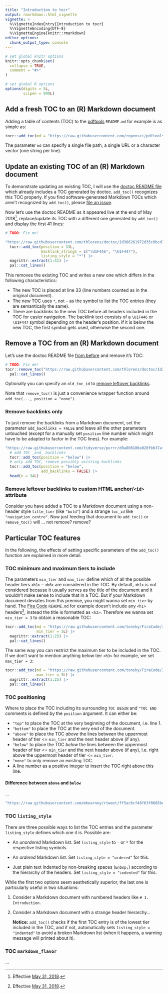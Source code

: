 ```yaml
---
title: "Introduction to tocr"
output: rmarkdown::html_vignette
vignette: >
  %\VignetteIndexEntry{Introduction to tocr}
  %\VignetteEncoding{UTF-8}
  %\VignetteEngine{knitr::rmarkdown}
editor_options:
  chunk_output_type: console
---
```


```r
# set global knitr options
knitr::opts_chunk$set(
  collapse = TRUE,
  comment = "#>"
)

# set global R options
options(digits = 5L,
        scipen = 999L)
```

## Add a fresh TOC to an (R) Markdown document

Adding a table of contents (TOC) to the [pdftools](https://github.com/ropensci/pdftools) `README.md` for example is as simple as:

```r
tocr::add_toc(md = "https://raw.githubusercontent.com/ropensci/pdftools/e7248d9956c7e73968628fa3a8ed37f0a8c23b37/README.md") |> head(n = 15L)
```

The parameter `md` can specify a single file path, a single URL or a character vector (one string per line).

## Update an existing TOC of an (R) Markdown document

To demonstrate updating an existing TOC, I will use the [doctoc README file](https://github.com/thlorenz/doctoc/blob/master/README.md) which already includes a
TOC generated by doctoc. `add_toc()` recognizes this TOC properly. If you find software-generated Markdown TOCs which aren't recognized by `add_toc()`, please
[file an issue](http://gitlab.com/salim_b/r/pkgs/tocr/issues).

Now let's use the doctoc README as it appeared live at the end of May 2018[^1], replace/update its TOC with a different one generated by `add_toc()` and display
the first 41 lines:

```r
# TODO: Fix me!

"https://raw.githubusercontent.com/thlorenz/doctoc/1d386261972d35c6bcd187d0a00e666f9d893d8d/README.md" |>
  tocr::add_toc(position = 33L,
                backlink_strings = c("\U1F446", "\U1F447"),
                listing_style = "*") |>
  magrittr::extract(1:41) |>
  pal::cat_lines()
```

This removes the existing TOC and writes a new one which differs in the following characteristics:

-   The new TOC is placed at line 33 (line numbers counted as in the original document).
-   The new TOC uses `*`, not `-` as the symbol to list the TOC entries (they are semantically the same).
-   There are backlinks to the new TOC before all headers included in the TOC for easier navigation. The backlink text consists of a `\U1F446` or `\U1F447`
    symbol depending on the header's position. If it is below the new TOC, the first symbol gets used, otherwise the second one.

[^1]: Effective [May 31, 2018](https://github.com/thlorenz/doctoc/blob/1d386261972d35c6bcd187d0a00e666f9d893d8d/README.md).

## Remove a TOC from an (R) Markdown document

Let's use the doctoc README file [from before](#updating_an_existing_toc_of_an_r_markdown_document) and remove it's TOC:

```r
# TODO: Fix me!
tocr::remove_toc("https://raw.githubusercontent.com/thlorenz/doctoc/1d386261972d35c6bcd187d0a00e666f9d893d8d/README.md") |>
  pal::cat_lines()
```

Optionally you can specify an `old_toc_id` to [remove leftover backlinks](#remove_leftover_backlinks).

Note that `remove_toc()` is just a convenience wrapper function around `add_toc(..., position = "none")`.

### Remove backlinks only

To just remove the backlinks from a Markdown document, set the parameter `add_backlinks = FALSE` and leave all the other parameters untouched (except for a
manually set `position` line number which might have to be adapted to factor in the TOC lines). For example:

```r
"https://raw.githubusercontent.com/tidyverse/purrr/d0a808186e820fb637affe4d92cef2c7bf3cf6bd/README.md" |>
  # add TOC _and_ backlinks 
  tocr::add_toc(position = "below") |>
  # only add TOC, remove possibly existing backlinks
  tocr::add_toc(position = "below",
                add_backlinks = FALSE) |>
  head(n = 34L)
```

### Remove leftover backlinks to custom HTML anchor/`<id>` attribute

Consider you have added a TOC to a Markdown document using a non-header style `title_tier` (like `"bold"`) and a strange `toc_id` like `"navigation_centre"`.
Now just feeding that document to `add_toc()` or `remove_toc()` will ... not remove? remove?

## Particular TOC features

In the following, the effects of setting specific parameters of the `add_toc()` function are explained in more detail.

### TOC minimum and maximum tiers to include

The parameters `min_tier` and `max_tier` define which of all the possible header tiers `<h1>` -- `<h6>` are considered in the TOC. By default, `<h1>` is not
considered because it usually serves as the title of the document and it wouldn't make sense to include that in a TOC. But if your Markdown document deviates
from this premise, you might wanna set `min_tier` by hand. The [Fira Code](https://github.com/tonsky/FiraCode) `README.md` for example doesn't include any
`<h1>` headers[^2], instead the title is formatted as `<h2>`. Therefore we wanna set `min_tier = 3` to obtain a reasonable TOC:

```r
tocr::add_toc(md = "https://raw.githubusercontent.com/tonsky/FiraCode/30862e05b00f41c9179a9424e382755a5ef954f0/README.md",
              min_tier = 3L) |>
  magrittr::extract(1:25) |>
  pal::cat_lines()
```

The same way you can restrict the maximum tier to be included in the TOC. If we don't want to mention anything below tier `<h3>` for example, we set
`max_tier = 3`:

```r
tocr::add_toc(md = "https://raw.githubusercontent.com/tonsky/FiraCode/30862e05b00f41c9179a9424e382755a5ef954f0/README.md",
              max_tier = 3L) |>
  magrittr::extract(1:25) |>
  pal::cat_lines()
```

[^2]: Effective [May 31, 2018](https://github.com/tonsky/FiraCode/blob/30862e05b00f41c9179a9424e382755a5ef954f0/README.md).

### TOC positioning

Where to place the TOC including its surrounding `TOC BEGIN` and `"TOC END` comments is defined by the `position` argument. It can either be:

-   `"top"` to place the TOC at the very beginning of the document, i.e. line 1.
-   `"bottom"` to place the TOC at the very end of the document.
-   `"above"` to place the TOC *above* the lines between the uppermost header of tier \<= `min_tier` and the next header above (if any).
-   `"below"` to place the TOC *below* the lines between the uppermost header of tier \<= `min_tier` and the next header above (if any), i.e. right above the
    uppermost header of tier \<= `min_tier`.
-   `"none"` to only remove an existing TOC.
-   A line number as a positive integer to insert the TOC right above this line.

#### Difference between `above` and `below`

...

```r
"https://raw.githubusercontent.com/mkearney/rtweet/ff5ac6cf48f63f0685beda6d5fed03388c51b7f2/README.md"
```

### TOC `listing_style`

There are three possible ways to list the TOC entries and the parameter `listing_style` defines which one it is. Possible are:

-   An *unordered* Markdown list. Set `listing_style` to `-` or `*` for the respective listing symbols.

-   An *ordered* Markdown list. Set `listing_style = "ordered"` for this.

-   Just plain text indented by non-breaking spaces (`&nbsp;`) according to the hierarchy of the headers. Set `listing_style = "indented"` for this.

While the first two options seem aesthetically superior, the last one is particularly useful in two situations:

1.  Consider a Markdown document with numbered headers like `# 1. Introduction`.

2.  Consider a Markdown document with a strange header hierarchy...

    **Notice:** `add_toc()` checks if the first TOC entry is of the lowest tier included in the TOC, and if not, automatically sets `listing_style = "indented"`
    to avoid a broken Markdown list (when it happens, a warning message will printed about it).

### TOC `markdown_flavor`

...

